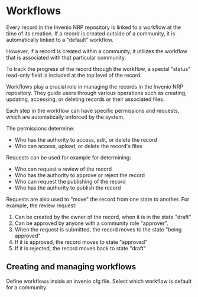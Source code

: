 
# Workflows

<ToDo />

Every record in the Invenio NRP repository is linked to a workflow at the time
of its creation.
If a record is created outside of a community,
it is automatically linked to a "default" workflow.

However, if a record is created within a community,
it utilizes the workflow that is associated
with that particular community.

To track the progress of the record through the workflow,
a special "status" read-only field is included at the top level
of the record.

Workflows play a crucial role in managing the records
in the Invenio NRP repository. They guide users through
various operations such as creating, updating, accessing,
or deleting records or their associated files.

Each step in the workflow can have specific permissions and requests,
which are automatically enforced by the system.

The permissions determine:
* Who has the authority to access, edit, or delete the record
* Who can access, upload, or delete the record's files

Requests can be used for example for determining:
* Who can request a review of the record
* Who has the authority to approve or reject the record
* Who can request the publishing of the record
* Who has the authority to publish the record

Requests are also used to "move" the record from one state to another.
For example, the review request:

1. Can be created by the owner of the record, when it is in the state "draft"
2. Can be approved by anyone with a community role "approver".
3. When the request is submitted, the record moves to the state "being approved"
4. If it is approved, the record moves to state "approved"
5. If it is rejected, the record moves back to state "draft"


## Creating and managing workflows

<Cards>
    <Card title='Create workflow' arrow href="/customize/workflows/create">Define workflows inside an invenio.cfg file.</Card>
    <Card title='Apply workflow' arrow href="/customize/workflows/apply">Select which workflow is default for a community.</Card>
</Cards>
